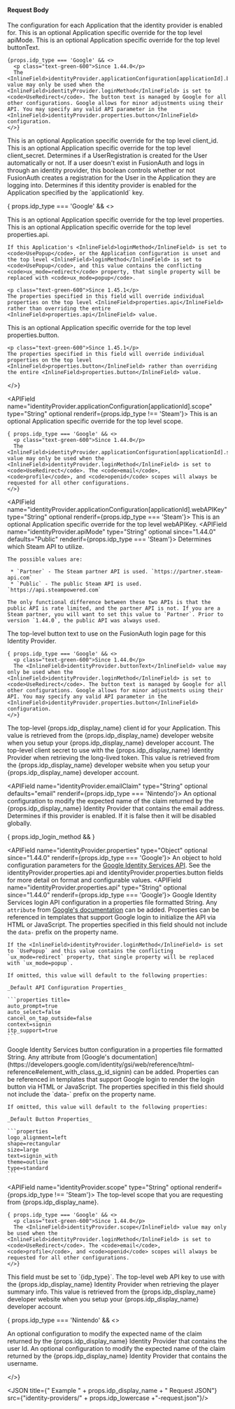 
#### Request Body

<APIBlock>
  <APIField name="identityProvider.applicationConfiguration" type="Map<UUID,Object>" optional>
    The configuration for each Application that the identity provider is enabled for.
  </APIField>
  <APIField name="identityProvider.applicationConfiguration[applicationId].apiMode" type="String" optional since="1.44.0" renderif={props.idp_type === 'Steam'}>
    This is an optional Application specific override for the top level <InlineField>apiMode</InlineField>.
  </APIField>
  <APIField name="identityProvider.applicationConfiguration[applicationId].buttonText" type="String" optional>
    This is an optional Application specific override for the top level <InlineField>buttonText</InlineField>.

    {props.idp_type === 'Google' && <>
      <p class="text-green-600">Since 1.44.0</p>
      The <InlineField>identityProvider.applicationConfiguration[applicationId].buttonText</InlineField> value may only be used when the <InlineField>identityProvider.loginMethod</InlineField> is set to <code>UseRedirect</code>. The button text is managed by Google for all other configurations. Google allows for minor adjustments using their API. You may specify any valid API parameter in the <InlineField>identityProvider.properties.button</InlineField> configuration.
    </>}
  </APIField>
  <APIField name="identityProvider.applicationConfiguration[applicationId].client_id" type="String" optional>
    This is an optional Application specific override for the top level <InlineField>client_id</InlineField>.
  </APIField>
  <APIField name="identityProvider.applicationConfiguration[applicationId].client_secret" type="String" optional renderif={props.idp_type !== 'Steam'}>
    This is an optional Application specific override for the top level <InlineField>client_secret</InlineField>.
  </APIField>
  <APIField name="identityProvider.applicationConfiguration[applicationId].createRegistration" type="Boolean" optional defaults="true">
    Determines if a UserRegistration is created for the User automatically or not. If a user doesn't exist in FusionAuth and logs in through an identity provider, this boolean controls whether or not FusionAuth creates a registration for the User in the Application they are logging into.
  </APIField>
  <APIField name="identityProvider.applicationConfiguration[applicationId].enabled" type="Boolean" optional defaults="false">
    Determines if this identity provider is enabled for the Application specified by the `applicationId` key.
  </APIField>

  { props.idp_type === 'Google' && <>

  <APIField name="identityProvider.applicationConfiguration[applicationId].properties" type="Object" optional since="1.44.0">
    This is an optional Application specific override for the top level <InlineField>properties</InlineField>.
  </APIField>
  <APIField name="identityProvider.applicationConfiguration[applicationId].properties.api" type="String" optional since="1.44.0">
    This is an optional Application specific override for the top level <InlineField>properties.api</InlineField>.

    If this Application's <InlineField>loginMethod</InlineField> is set to <code>UsePopup</code>, or the Application configuration is unset and the top level <InlineField>loginMethod</InlineField> is set to <code>UsePopup</code>, and this value contains the conflicting <code>ux_mode=redirect</code> property, that single property will be replaced with <code>ux_mode=popup</code>.

    <p class="text-green-600">Since 1.45.1</p>
    The properties specified in this field will override individual properties on the top level <InlineField>properties.api</InlineField> rather than overriding the entire <InlineField>properties.api</InlineField> value.
  </APIField>
  <APIField name="identityProvider.applicationConfiguration[applicationId].properties.button" type="String" optional since="1.44.0">
    This is an optional Application specific override for the top level <InlineField>properties.button</InlineField>.

    <p class="text-green-600">Since 1.45.1</p>
    The properties specified in this field will override individual properties on the top level <InlineField>properties.button</InlineField> rather than overriding the entire <InlineField>properties.button</InlineField> value.
  </APIField>

  </>}

  <APIField name="identityProvider.applicationConfiguration[applicationId].scope" type="String" optional renderif={props.idp_type !== 'Steam'}>
    This is an optional Application specific override for the top level <InlineField>scope</InlineField>.

    { props.idp_type === 'Google' && <>
      <p class="text-green-600">Since 1.44.0</p>
      The <InlineField>identityProvider.applicationConfiguration[applicationId].scope</InlineField> value may only be used when the <InlineField>identityProvider.loginMethod</InlineField> is set to <code>UseRedirect</code>. The <code>email</code>, <code>profile</code>, and <code>openid</code> scopes will always be requested for all other configurations.
    </>}
  </APIField>

  <APIField name="identityProvider.applicationConfiguration[applicationId].webAPIKey" type="String" optional renderif={props.idp_type === 'Steam'}>
    This is an optional Application specific override for the top level <InlineField>webAPIKey</InlineField>.
  </APIField>
  <APIField name="identityProvider.apiMode" type="String" optional since="1.44.0" defaults="Public" renderif={props.idp_type === 'Steam'}>
    Determines which Steam API to utilize.

    The possible values are:

     * `Partner` - The Steam partner API is used. `https://partner.steam-api.com`
     * `Public` - The public Steam API is used. `https://api.steampowered.com`

    The only functional difference between these two APIs is that the public API is rate limited, and the partner API is not. If you are a Steam partner, you will want to set this value to `Partner`. Prior to version `1.44.0`, the public API was always used.
  </APIField>

  <APIField name="identityProvider.buttonText" type="String" required>
    The top-level button text to use on the FusionAuth login page for this Identity Provider.

    { props.idp_type === 'Google' && <>
      <p class="text-green-600">Since 1.44.0</p>
      The <InlineField>identityProvider.buttonText</InlineField> value may only be used when the <InlineField>identityProvider.loginMethod</InlineField> is set to <code>UseRedirect</code>. The button text is managed by Google for all other configurations. Google allows for minor adjustments using their API. You may specify any valid API parameter in the <InlineField>identityProvider.properties.button</InlineField> configuration.
    </>}
  </APIField>
  <APIField name="identityProvider.client_id" type="String" required>
    The top-level {props.idp_display_name} client id for your Application. This value is retrieved from the {props.idp_display_name} developer website when you setup your {props.idp_display_name} developer account.
  </APIField>
  <APIField name="identityProvider.client_secret" type="String" required renderif={props.idp_display_name !== 'Steam'}>
    The top-level client secret to use with the {props.idp_display_name} Identity Provider when retrieving the long-lived token. This value is retrieved from the {props.idp_display_name} developer website when you setup your {props.idp_display_name} developer account.
  </APIField>

  <IdentityProviderDebugRequestParameter idp_since={props.idp_since} />

  <APIField name="identityProvider.emailClaim" type="String" optional defaults="email" renderif={props.idp_type === 'Nintendo'}>
    An optional configuration to modify the expected name of the claim returned by the {props.idp_display_name} Identity Provider that contains the email address.
  </APIField>
  <APIField name="identityProvider.enabled" type="Boolean" optional defaults="false">
    Determines if this provider is enabled. If it is false then it will be disabled globally.
  </APIField>

  <IdentityProviderReconcileidRequestParameter idp_since={props.idp_since} />

  <IdentityProviderLinkingStrategyRequestParameter idp_since={props.idp_since} idp_linking_strategy={props.idp_linking_strategy} idp_display_name={props.idp_display_name}/>

  { props.idp_login_method && <IdentityProviderLoginMethodRequestParameter /> }

  <APIField name="identityProvider.properties" type="Object" optional since="1.44.0" renderif={props.idp_type === 'Google'}>
    An object to hold configuration parameters for the [Google Identity Services API](https://developers.google.com/identity/gsi/web/reference/html-reference). See the <InlineField>identityProvider.properties.api</InlineField> and <InlineField>identityProvider.properties.button</InlineField> fields for more detail on format and configurable values.
  </APIField>
  <APIField name="identityProvider.properties.api" type="String" optional since="1.44.0" renderif={props.idp_type === 'Google'}>
    Google Identity Services login API configuration in a properties file formatted String. Any `attribute` from [Google's documentation](https://developers.google.com/identity/gsi/web/reference/html-reference#element_with_id_g_id_onload) can be added. Properties can be referenced in templates that support Google login to initialize the API via HTML or JavaScript. The properties specified in this field should not include the `data-` prefix on the property name.

    If the <InlineField>identityProvider.loginMethod</InlineField> is set to `UsePopup` and this value contains the conflicting `ux_mode=redirect` property, that single property will be replaced with `ux_mode=popup`.

    If omitted, this value will default to the following properties:

    _Default API Configuration Properties_

    ```properties title=
    auto_prompt=true
    auto_select=false
    cancel_on_tap_outside=false
    context=signin
    itp_support=true
    ```
  </APIField>
  <APIField name="identityProvider.properties.button" type="String" optional since="1.44.0" renderif={props.idp_type === 'Google'}>
    Google Identity Services button configuration in a properties file formatted String. Any attribute from [Google's documentation](https://developers.google.com/identity/gsi/web/reference/html-reference#element_with_class_g_id_signin) can be added. Properties can be referenced in templates that support Google login to render the login button via HTML or JavaScript. The properties specified in this field should not include the `data-` prefix on the property name.

    If omitted, this value will default to the following properties:

    _Default Button Properties_

    ```properties
    logo_alignment=left
    shape=rectangular
    size=large
    text=signin_with
    theme=outline
    type=standard
    ```
  </APIField>

  <APIField name="identityProvider.scope" type="String" optional renderif={props.idp_type !== 'Steam'}>
    The top-level scope that you are requesting from {props.idp_display_name}.

    { props.idp_type === 'Google' && <>
      <p class="text-green-600">Since 1.44.0</p>
      The <InlineField>identityProvider.scope</InlineField> value may only be used when the <InlineField>identityProvider.loginMethod</InlineField> is set to <code>UseRedirect</code>. The <code>email</code>, <code>profile</code>, and <code>openid</code> scopes will always be requested for all other configurations.
    </>}
  </APIField>

  <IdentityProviderTenantConfiguration idp_type={props.idp_type} idp_since={props.idp_since} optional_tag={props.optional_tag} />

  <APIField name="identityProvider.type" type="String" required>
    This field must be set to `{idp_type}`.
  </APIField>
  <APIField name="identityProvider.webAPIKey" type="String" required renderif={props.idp_type === 'Steam'}>
    The top-level web API key to use with the {props.idp_display_name} Identity Provider when retrieving the player summary info. This value is retrieved from the {props.idp_display_name} developer website when you setup your {props.idp_display_name} developer account.
  </APIField>

  { props.idp_type === 'Nintendo' && <>

  <APIField name="identityProvider.uniqueIdClaim" type="String" optional defaults="id">
    An optional configuration to modify the expected name of the claim returned by the {props.idp_display_name} Identity Provider that contains the user Id.
  </APIField>
  <APIField name="identityProvider.usernameClaim" type="String" optional defaults="preferred_username">
    An optional configuration to modify the expected name of the claim returned by the {props.idp_display_name} Identity Provider that contains the username.
  </APIField>

  </>}
</APIBlock>

<JSON title={" Example " + props.idp_display_name + " Request JSON"} src={"identity-providers/" + props.idp_lowercase +"-request.json"}/>


